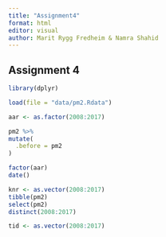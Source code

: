 ```yaml
---
title: "Assignment4"
format: html
editor: visual
author: Marit Rygg Fredheim & Namra Shahid
---
```


## Assignment 4

```r
library(dplyr)
```

```r
load(file = "data/pm2.Rdata")
```

```r
aar <- as.factor(2008:2017)
```

```r
pm2 %>%
mutate(
  .before = pm2
)
```

```r
factor(aar) 
date()
```

```r
knr <- as.vector(2008:2017)
tibble(pm2)
select(pm2)
distinct(2008:2017)
```

```r
tid <- as.vector(2008:2017)
```
